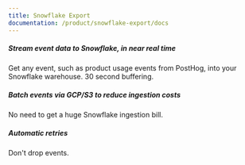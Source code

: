 ```yaml
---
title: Snowflake Export
documentation: /product/snowflake-export/docs
---
```


<Section
    divider={false}
    title="Stream event data into Snowflake at high volumes."
    size="full"
    cols={3}
>
    <div>
        <h5>Stream event data to Snowflake, in near real time</h5>
        <p>Get any event, such as product usage events from PostHog, into your Snowflake warehouse. 30 second buffering.</p>
    </div>
    <div>
        <h5>Batch events via GCP/S3 to reduce ingestion costs</h5>
        <p>No need to get a huge Snowflake ingestion bill.</p>
    </div>
    <div>
        <h5>Automatic retries</h5>
        <p>Don't drop events.</p>
    </div>
</Section>

<Documentation />
